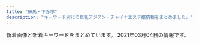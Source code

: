 ```yaml
---
title: "練馬・下赤塚"
description: "キーワード別にの巨乳アジアン・チャイナエステ嬢情報をまとめました。"
---
```


新着画像と新着キーワードをまとめています。
2021年03月04日の情報です。

<DmmAffiliateIns />
<KeywordTable
  shops={
    [
    {
        "keywords": {
            "88": 4,
            "D": 12,
            "85": 8
        },
        "img_links": [
            "http://siesta.ests.jp/images/acc1.jpg",
            "http://siesta.ests.jp/images/acc2.jpg",
            "http://siesta.ests.jp/images/news.jpg",
            "http://siesta.ests.jp/images/mobile1.jpg",
            "http://siesta.ests.jp/images/pick.jpg",
            "http://siesta.ests.jp/images/mobile.jpg",
            "http://siesta.ests.jp/images/info.jpg",
            "http://siesta.ests.jp/photos/sites/39/2021/01/2021011116333493.jpg",
            "http://siesta.ests.jp/photos/sites/39/2021/01/2021011116333298.jpg",
            "http://siesta.ests.jp/photos/sites/39/2021/01/2021011116333321.jpg",
            "http://siesta.ests.jp/images/s-recriut.jpg",
            "http://siesta.ests.jp/images/top.png",
            "http://siesta.ests.jp/images/acc4.jpg",
            "http://siesta.ests.jp/images/acc3.jpg",
            "http://siesta.ests.jp/images/s-staff.jpg"
        ],
        "station": "\u5927\u6cc9\u5b66\u5712\u99c5\u5317\u53e3",
        "url": "http://siesta.ests.jp/",
        "name": "\u30b7\u30a8\u30b9\u30bf"
    },
    {
        "url": "http://margaret.ests.jp/",
        "img_links": [
            "http://margaret.ests.jp/images/s_staff.png",
            "http://margaret.ests.jp/photos/sites/29/2020/06/202006301829174.jpeg",
            "http://margaret.ests.jp/photos/sites/29/2020/05/202005281752578.jpg",
            "http://margaret.ests.jp/photos/sites/29/2020/03/2020032709162529.jpg",
            "http://margaret.ests.jp/images/service3.jpg",
            "http://margaret.ests.jp/photos/sites/29/2020/04/202004102157462.jpeg",
            "http://margaret.ests.jp/images/s_news.jpg",
            "http://margaret.ests.jp/photos/sites/29/2020/04/2020040205541033.jpg",
            "http://margaret.ests.jp/images/room3.jpg",
            "http://margaret.ests.jp/images/service1.jpg",
            "http://margaret.ests.jp/images/room4.jpg",
            "http://margaret.ests.jp/photos/sites/29/2020/04/2020041014190824.jpg",
            "http://margaret.ests.jp/images/room2.jpg",
            "http://margaret.ests.jp/images/s_pick.jpg",
            "http://margaret.ests.jp/photos/sites/29/2020/08/2020082222274080.jpeg",
            "http://margaret.ests.jp/images/service4.jpg",
            "http://margaret.ests.jp/images/mobile.jpg",
            "http://margaret.ests.jp/images/top.jpg",
            "http://margaret.ests.jp/photos/sites/29/2020/06/2020062814010219.jpeg",
            "http://margaret.ests.jp/images/room1.jpg",
            "http://margaret.ests.jp/images/service2.jpg",
            "http://margaret.ests.jp/images/info.jpg",
            "http://margaret.ests.jp/images/s_service.png",
            "http://margaret.ests.jp/photos/sites/29/2020/04/202004081414540.jpg",
            "http://margaret.ests.jp/photos/sites/29/2020/08/2020080615352994.jpeg",
            "http://margaret.ests.jp/photos/sites/29/2021/01/2021011511194654.jpg"
        ],
        "keywords": {
            "E": 36,
            "88": 24,
            "D": 84,
            "87": 12,
            "85": 36,
            "F": 12,
            "86": 24
        },
        "station": "\u685c\u53f0\u99c5\u5317\u53e3",
        "name": "\u30de\u30fc\u30ac\u30ec\u30c3\u30c8"
    },
    {
        "station": "\u7df4\u99ac\u99c5\u897f\u53e3",
        "url": "https://salasa.tokyo/",
        "name": "\u3064\u307c\u307f",
        "keywords": {},
        "img_links": []
    },
    {
        "station": "\u7df4\u99ac\u99c5\u897f\u53e3",
        "url": "http://ponfu-massage.work/",
        "name": "\u30dd\u30f3\u30d5\u30fc",
        "keywords": {
            "89": 1,
            "D": 8,
            "87": 4,
            "85": 2,
            "88": 4,
            "C": 21,
            "F": 2,
            "84": 1,
            "E": 1
        },
        "img_links": [
            "http://ponfu-massage.work/img/s43.jpg",
            "http://ponfu-massage.work/img/st41.jpg",
            "http://ponfu-massage.work/img/acc2.jpg",
            "http://ponfu-massage.work/img/st43.jpg",
            "http://ponfu-massage.work/img/sta43.jpg",
            "http://ponfu-massage.work/img/st42.jpg",
            "http://ponfu-massage.work/img/st35.jpg",
            "http://ponfu-massage.work/img/acc1.jpg",
            "http://ponfu-massage.work/img/s42.jpg",
            "http://ponfu-massage.work/img/sta44.jpg",
            "http://ponfu-massage.work/img/st18.jpg",
            "http://ponfu-massage.work/img/s39.jpg",
            "http://ponfu-massage.work/img/sta39.jpg",
            "http://ponfu-massage.work/img/s45.jpg",
            "http://ponfu-massage.work/img/sta41.jpg",
            "http://ponfu-massage.work/img/sta30.jpg",
            "http://ponfu-massage.work/img/acc3.jpg",
            "http://ponfu-massage.work/img/acc6.jpg",
            "http://ponfu-massage.work/img/st46.jpg",
            "http://ponfu-massage.work/img/sta42.jpg",
            "http://ponfu-massage.work/img/st30.jpg",
            "http://ponfu-massage.work/img/st45.jpg",
            "http://ponfu-massage.work/img/s44.jpg",
            "http://ponfu-massage.work/img/sta45.jpg",
            "http://ponfu-massage.work/img/acc7.jpg",
            "http://ponfu-massage.work/img/acc4.jpg",
            "http://ponfu-massage.work/img/s38.jpg",
            "http://ponfu-massage.work/img/st39.jpg",
            "http://ponfu-massage.work/img/st44.jpg",
            "http://ponfu-massage.work/img/sta38.jpg",
            "http://ponfu-massage.work/img/nos.jpg",
            "http://ponfu-massage.work/img/botton.jpg",
            "http://ponfu-massage.work/img/acc8.jpg",
            "http://ponfu-massage.work/img/sta28.jpg",
            "http://ponfu-massage.work/img/acc5.jpg",
            "http://ponfu-massage.work/img/s46.jpg",
            "http://ponfu-massage.work/img/sta35.jpg",
            "http://ponfu-massage.work/img/s41.jpg",
            "http://ponfu-massage.work/img/st28.jpg",
            "http://ponfu-massage.work/img/s30.jpg",
            "http://ponfu-massage.work/img/st38.jpg",
            "http://ponfu-massage.work/img/acc10.jpg",
            "http://ponfu-massage.work/img/acc9.jpg",
            "http://ponfu-massage.work/img/campian.jpg",
            "http://ponfu-massage.work/img/sta46.jpg"
        ]
    },
    {
        "station": "\u4e0b\u8d64\u585a\u99c5\u5317\u53e3",
        "name": "\u7d05\u6708",
        "url": "http://www.es-kou.link/",
        "keywords": {},
        "img_links": [
            "http://www.es-kou.link/images/b2.jpg",
            "http://www.es-kou.link/images/b1.jpg",
            "http://www.es-kou.link/images/int2.png",
            "http://www.es-kou.link/images/1.jpg",
            "http://www.es-kou.link/images/sys2.jpg",
            "http://www.es-kou.link/images/mobile.jpg",
            "http://www.es-kou.link/images/sys3.png",
            "http://www.es-kou.link/images/3.jpg",
            "http://www.es-kou.link/images/s1.png",
            "http://www.es-kou.link/images/head.jpg",
            "http://www.es-kou.link/img/nana1.jpg",
            "http://www.es-kou.link/images/sys1.jpg",
            "http://www.es-kou.link/images/int1.png",
            "http://www.es-kou.link/images/staff_t.jpg",
            "http://www.es-kou.link/images/news.jpg",
            "http://www.es-kou.link/images/info.png",
            "http://www.es-kou.link/images/2.jpg",
            "http://www.es-kou.link/images/interior_t.jpg",
            "http://www.es-kou.link/img/satomi1.jpg",
            "http://www.es-kou.link/img/mimi1.jpg"
        ]
    },
    {
        "keywords": {
            "87": 3,
            "C": 2,
            "89": 2
        },
        "station": "\u7df4\u99ac\u99c5",
        "name": "\u7518\u3048\u3093\u574a",
        "url": "http://amaen.rankuens.com/",
        "img_links": [
            "http://amaen.rankuens.com/css/left.png",
            "http://amaen.rankuens.com/css/nav/nav06.png",
            "http://amaen.rankuens.com/css/staff/staff-05.jpg",
            "http://amaen.rankuens.com/css/top04.jpg",
            "http://amaen.rankuens.com/css/staff/staff-004.jpg",
            "http://amaen.rankuens.com/css/nav/nav03.png",
            "http://amaen.rankuens.com/css/nav/nav04.png",
            "http://amaen.rankuens.com/css/nav/nav02.png",
            "http://amaen.rankuens.com/css/staff/naiyo02.png",
            "http://amaen.rankuens.com/css/head.jpg",
            "http://amaen.rankuens.com/css/staff/naiyo01.png",
            "http://amaen.rankuens.com/css/staff/staff-01.jpg",
            "http://amaen.rankuens.com/css/top01.jpg",
            "http://amaen.rankuens.com/css/staff/staff-02.jpg",
            "http://amaen.rankuens.com/css/right.png",
            "http://amaen.rankuens.com/css/staff/staff-003.jpg",
            "http://amaen.rankuens.com/css/top02.jpg",
            "http://amaen.rankuens.com/css/nav/nav01.png",
            "http://amaen.rankuens.com/css/nav/nav05.png"
        ]
    },
    {
        "station": "\u7df4\u99ac\u99c5\u897f\u53e3",
        "keywords": {},
        "name": "\u5927\u5983",
        "url": "http://sh-dafei.work/",
        "img_links": [
            "http://sh-dafei.work/uploads/181206/1-1Q206125154224.jpg",
            "http://sh-dafei.work/uploads/190301/1-1Z30116320A41.jpg",
            "http://sh-dafei.work/uploads/191115/1-191115132040J2.jpg",
            "http://sh-dafei.work/uploads/171031/1-1G0311G505933.jpg",
            "http://sh-dafei.work/uploads/190924/1-1Z924151334121.jpg",
            "http://sh-dafei.work/uploads/200612/1-200612154534W8.jpg",
            "http://sh-dafei.work/uploads/190809/1-1ZP9125I01S.jpg",
            "http://sh-dafei.work/uploads/200117/1-20011G614144B.jpg",
            "http://sh-dafei.work/uploads/181206/1-1Q2061253211D.jpg",
            "http://sh-dafei.work/templets/default/pc/picture/s_staff.png",
            "http://sh-dafei.work/uploads/180612/1-1P6121601061c.jpg",
            "http://sh-dafei.work/uploads/201002/1-201002144Z11V.jpg",
            "http://sh-dafei.work/uploads/171031/1-1G0311G531445.jpg",
            "http://sh-dafei.work/uploads/171031/1-1G0311G4095M.jpg",
            "http://sh-dafei.work/uploads/181214/1-1Q214154222511.jpg",
            "http://sh-dafei.work/uploads/allimg/180612/1-1P612160305350.jpg",
            "http://sh-dafei.work/uploads/171031/1-1G0311G556445.jpg",
            "http://sh-dafei.work/templets/default/pc/picture/s_news.png",
            "http://sh-dafei.work/uploads/171031/1-1G0311G344914.jpg",
            "http://sh-dafei.work/uploads/210219/1-210219105500300.jpg",
            "http://sh-dafei.work/templets/default/pc/picture/end1.jpg",
            "http://sh-dafei.work/uploads/181206/1-1Q2061249563O.jpg",
            "http://sh-dafei.work/templets/default/pc/picture/s_pick.png",
            "http://sh-dafei.work/uploads/181207/1-1Q20G35320X0.png",
            "http://sh-dafei.work/uploads/201113/1-20111314213cQ.jpg",
            "http://sh-dafei.work/templets/default/pc/picture/face.png",
            "http://sh-dafei.work/uploads/181207/1-1Q20G40K63R.jpg",
            "http://sh-dafei.work/uploads/180227/1-1P22G40S5448.jpg",
            "http://sh-dafei.work/uploads/181206/1-1Q2061250494E.jpg",
            "http://sh-dafei.work/uploads/190130/1-1Z130162635508.jpg",
            "http://sh-dafei.work/uploads/190329/1-1Z329151011c7.jpg",
            "http://sh-dafei.work/templets/default/pc/picture/staffs.png",
            "http://sh-dafei.work/uploads/180612/1-1P612160029349.jpg"
        ]
    },
    {
        "keywords": {
            "C": 13
        },
        "url": "http://www.e-rakuraku.info/",
        "name": "\u697d\u697d",
        "img_links": [
            "http://www.e-rakuraku.info/images/tite-staff.png",
            "http://www.e-rakuraku.info/images/s1.png",
            "http://www.e-rakuraku.info/images/top.jpg",
            "http://www.e-rakuraku.info/images/g4.jpg",
            "http://www.e-rakuraku.info/images/g3.jpg",
            "http://www.e-rakuraku.info/images/g5.jpg",
            "http://www.e-rakuraku.info/images/g1.jpg",
            "http://www.e-rakuraku.info/images/mobile.png",
            "http://www.e-rakuraku.info/images/g0.jpg",
            "http://www.e-rakuraku.info/images/tite-gallery.png",
            "http://www.e-rakuraku.info/images/newfacet.png",
            "http://www.e-rakuraku.info/images/s2.png",
            "http://www.e-rakuraku.info/images/sr.png",
            "http://www.e-rakuraku.info/images/huiyuan.png",
            "http://www.e-rakuraku.info/images/newt.png",
            "http://www.e-rakuraku.info/images/tel.png",
            "http://www.e-rakuraku.info/images/g2.jpg",
            "http://www.e-rakuraku.info/images/nei_03.jpg"
        ],
        "station": "\u4e2d\u6751\u6a4b\u99c5"
    },
    {
        "station": "\u4e0a\u677f\u6a4b\u99c5\u5317\u53e3",
        "url": "http://tenpo2.iest.info/",
        "name": "\u6e29",
        "img_links": [],
        "keywords": {}
    },
    {
        "keywords": {
            "C": 8
        },
        "station": "\u7df4\u99ac\u99c5\u5357\u53e3",
        "img_links": [
            "http://www.nerima-rose.com/images/index-rosa_04.jpg",
            "http://www.nerima-rose.com/images/staff/17/riri.jpg",
            "http://www.nerima-rose.com/images/staff/16/kaori2.jpg",
            "http://www.nerima-rose.com/images/staff/16/aya2.jpg",
            "http://www.nerima-rose.com/images/shop/11.jpg",
            "http://www.nerima-rose.com/images/staff/17/2/kina.jpg",
            "http://www.nerima-rose.com/images/nav/nav-acc.jpg",
            "http://www.nerima-rose.com/images/nav/nav-rec.jpg",
            "http://www.nerima-rose.com/images/images/sys2018_03.jpg",
            "http://www.nerima-rose.com/images/shop/3/sh1.jpg",
            "http://www.nerima-rose.com/images/index-rosa_02.jpg",
            "http://www.nerima-rose.com/images/rosa-sys_04.jpg",
            "http://www.nerima-rose.com/images/index-rosa_09.jpg",
            "http://www.nerima-rose.com/cgi-bin/topics/img/16-1.jpg",
            "http://www.nerima-rose.com/images/aroma/r2.jpg",
            "http://www.nerima-rose.com/images/staff/17/2/nana.png",
            "http://www.nerima-rose.com/images/rosa-sys_09a.jpg",
            "http://www.nerima-rose.com/images/images/sys2018_06.jpg",
            "http://www.nerima-rose.com/images/rosa-pindao_07.jpg",
            "http://www.nerima-rose.com/images/shop/h1.jpg",
            "http://www.nerima-rose.com/images/staff/17/2/ena.jpg",
            "http://www.nerima-rose.com/images/aroma/r1.jpg",
            "http://www.nerima-rose.com/images/rosa-pindao_09.jpg",
            "http://www.nerima-rose.com/images/staff/16/misaki2.jpg",
            "http://www.nerima-rose.com/images/aroma/r3.jpg",
            "http://www.nerima-rose.com/images/sys3.jpg",
            "http://www.nerima-rose.com/images/shop/4/s1.jpg"
        ],
        "url": "http://www.nerima-rose.com/",
        "name": "ROSE"
    },
    {
        "station": "\u7df4\u99ac\u99c5\u5317\u53e3",
        "img_links": [
            "http://es-nerima.biz/wp-content/uploads/2016/10/girl-1-250x330.jpg",
            "http://es-nerima.biz/wp-content/uploads/2016/10/g6-250x330.jpg",
            "http://es-nerima.biz/wp-content/uploads/2016/10/g5-250x330.jpg",
            "http://es-nerima.biz/wp-content/uploads/2016/10/gallery2.jpg",
            "http://es-nerima.biz/wp-content/uploads/2016/10/gallery3.jpg",
            "http://cdn.dino-es.com/images/logo/88x31DinoEs.png",
            "http://es-nerima.biz/wp-content/uploads/2016/10/g3.jpg",
            "http://es-nerima.biz/wp-content/uploads/2016/10/eri-250x330.jpg",
            "http://es-nerima.biz/wp-content/uploads/2016/10/gallery8.jpg",
            "http://es-nerima.biz/wp-content/uploads/2016/10/eri.jpg",
            "http://es-nerima.biz/wp-content/themes/template-salon2/images/tel.png",
            "http://es-nerima.biz/wp-content/themes/template-salon2/images/newface-ttl.png",
            "http://es-nerima.biz/wp-content/uploads/2016/10/gallery5.jpg",
            "http://es-nerima.biz/wp-content/uploads/2016/10/g4-250x330.jpg",
            "http://es-nerima.biz/wp-content/uploads/2016/10/girl-1.jpg",
            "http://es-nerima.biz/wp-content/uploads/2016/10/gallery1.jpg",
            "http://es-nerima.biz/wp-content/themes/template-salon2/images/gallery3.jpg",
            "http://es-nerima.biz/wp-content/themes/template-salon2/images/pickup-frame.png",
            "http://es-nerima.biz/wp-content/uploads/2016/10/g1-250x330.jpg",
            "http://es-nerima.biz/wp-content/uploads/2016/10/mika.jpg",
            "http://es-nerima.biz/wp-content/themes/template-salon2/images/slider1.jpg",
            "http://es-nerima.biz/wp-content/uploads/2016/10/gallery6.jpg",
            "http://es-nerima.biz/wp-content/themes/template-salon2/images/gallery1.jpg",
            "http://es-nerima.biz/wp-content/themes/template-salon2/images/magazine.jpg",
            "http://es-nerima.biz/wp-content/uploads/2016/10/g6.jpg",
            "http://es-nerima.biz/wp-content/themes/template-salon2/images/camp-bnr.jpg",
            "http://es-nerima.biz/wp-content/themes/template-salon2/images/gallery-ttl.png",
            "http://es-nerima.biz/wp-content/uploads/2016/10/g5.jpg",
            "http://es-nerima.biz/wp-content/uploads/2016/10/camp-bnr.jpg",
            "http://es-nerima.biz/wp-content/uploads/2016/10/g3-250x330.jpg",
            "http://es-nerima.biz/wp-content/themes/template-salon2/images/massage-de_88_31.jpg",
            "http://es-nerima.biz/wp-content/themes/template-salon2/images/news-ttl.png",
            "http://es-nerima.biz/wp-content/uploads/2016/10/gallery7.jpg",
            "http://es-nerima.biz/wp-content/themes/template-salon2/images/pickup-ttl.png",
            "http://es-nerima.biz/wp-content/themes/template-salon2/images/gallery2.jpg",
            "http://es-nerima.biz/wp-content/themes/template-salon2/images/gallery4.jpg",
            "http://es-nerima.biz/wp-content/uploads/2016/10/girl-1-300x450.jpg",
            "http://es-nerima.biz/wp-content/uploads/2016/10/mika-250x330.jpg",
            "http://es-nerima.biz/wp-content/uploads/2016/10/gallery8-600x600.jpg"
        ],
        "url": "http://es-nerima.biz/",
        "name": "\u3046\u3089\u3089",
        "keywords": {}
    },
    {
        "img_links": [
            "http://binrou.net/img/s108.jpg",
            "http://binrou.net/i/img/sta105.jpg",
            "http://binrou.net/img/st112.jpg",
            "http://binrou.net/img/sta118.jpg",
            "http://binrou.net/img/s116.jpg",
            "http://binrou.net/img/st116.jpg",
            "http://binrou.net/img/s117.jpg",
            "http://binrou.net/img/sta116.jpg",
            "http://binrou.net/img/st117.jpg",
            "http://binrou.net/i/img/sta80.jpg",
            "http://binrou.net/img/sta117.jpg",
            "http://binrou.net/img/mo.png",
            "http://binrou.net/i/img/sta118.jpg",
            "http://binrou.net/i/img/sta88.jpg",
            "http://binrou.net/i/img/sta115.jpg",
            "http://binrou.net/img/s115.jpg",
            "http://binrou.net/img/sta108.jpg",
            "http://binrou.net/i/img/r3.jpg",
            "http://binrou.net/img/sta111.jpg",
            "http://binrou.net/img/s112.jpg",
            "http://binrou.net/img/st109.jpg",
            "http://binrou.net/i/img/sta104.jpg",
            "http://binrou.net/i/img/r1.jpg",
            "http://binrou.net/i/img/sta114.jpg",
            "http://binrou.net/i/img/sta109.jpg",
            "http://binrou.net/img/st111.jpg",
            "http://binrou.net/img/fla.jpg",
            "http://binrou.net/i/img/sta111.jpg",
            "http://binrou.net/i/img/r2.jpg",
            "http://binrou.net/img/s118.jpg",
            "http://binrou.net/i/img/sta100.jpg",
            "http://binrou.net/img/s111.jpg",
            "http://binrou.net/img/sta115.jpg",
            "http://binrou.net/i/img/sta117.jpg",
            "http://binrou.net/img/botton.jpg",
            "http://binrou.net/i/img/sta108.jpg",
            "http://binrou.net/img/sta112.jpg",
            "http://binrou.net/img/acc.jpg",
            "http://binrou.net/i/img/sta112.jpg",
            "http://binrou.net/img/s114.jpg",
            "http://binrou.net/img/st118.jpg",
            "http://binrou.net/i/img/sta92.jpg",
            "http://binrou.net/i/img/sta98.jpg",
            "http://binrou.net/img/sta109.jpg",
            "http://binrou.net/i/img/sta89.jpg",
            "http://binrou.net/i/img/st115.jpg",
            "http://binrou.net/i/img/sta116.jpg",
            "http://binrou.net/img/st114.jpg",
            "http://binrou.net/img/st108.jpg",
            "http://binrou.net/i/img/r4.jpg",
            "http://binrou.net/img/pickup20.jpg",
            "http://binrou.net/i/img/st111.jpg",
            "http://binrou.net/i/img/sta94.jpg",
            "http://binrou.net/img/sta114.jpg",
            "http://binrou.net/i/img/sta97.jpg",
            "http://binrou.net/i/img/acc.jpg",
            "http://binrou.net/img/st115.jpg"
        ],
        "url": "http://binrou.net/",
        "keywords": {
            "E": 6,
            "C": 17,
            "86": 3,
            "89": 2,
            "87": 4,
            "F": 2,
            "88": 1,
            "D": 1
        },
        "station": "\u7df4\u99ac\u99c5\u897f\u53e3",
        "name": "\u30ad\u30e9\u30ad\u30e9"
    },
    {
        "url": "http://www.es-yas.click/",
        "keywords": {},
        "name": "\u30b9\u30a6\u30a3\u30fc\u30c8",
        "img_links": [
            "http://www.es-yas.click/images/sys2.png",
            "http://www.es-yas.click/images/2.jpg",
            "http://www.es-yas.click/images/interior_t.jpg",
            "http://www.es-yas.click/images/mobile.jpg",
            "http://www.es-yas.click/images/newface.png",
            "http://www.es-yas.click/images/head.jpg",
            "http://www.es-yas.click/images/int2.png",
            "http://www.es-yas.click/img/magi1.jpg",
            "http://www.es-yas.click/images/tel.jpg",
            "http://www.es-yas.click/images/sirase.jpg",
            "http://www.es-yas.click/img/sayuri1.jpg",
            "http://www.es-yas.click/images/int1.png",
            "http://www.es-yas.click/images/1.jpg",
            "http://www.es-yas.click/images/sys1.png",
            "http://www.es-yas.click/images/staff_t.jpg",
            "http://www.es-yas.click/images/s1.png",
            "http://www.es-yas.click/images/3.jpg",
            "http://www.es-yas.click/images/ac1.png",
            "http://www.es-yas.click/img/riri1.jpg",
            "http://www.es-yas.click/images/info.png",
            "http://www.es-yas.click/images/news.jpg"
        ],
        "station": "\u4e2d\u6751\u6a4b\u99c5\u5357\u53e3"
    },
    {
        "station": "\u3068\u304d\u308f\u53f0\u99c5\u5357\u53e3",
        "name": "\u6696\u5fc3",
        "img_links": [
            "http://www.hi-msg.com/dansin/images/p-6-1.jpg",
            "http://www.hi-msg.com/dansin/images/p-2.jpg",
            "http://www.hi-msg.com/dansin/images/mobile.jpg",
            "http://www.hi-msg.com/dansin/images/p-6.jpg",
            "http://www.hi-msg.com/dansin/images/top.jpg",
            "http://www.hi-msg.com/dansin/images/p-4.jpg",
            "http://www.hi-msg.com/dansin/images/s_news.jpg",
            "http://www.hi-msg.com/dansin/images/p-7.jpg",
            "http://www.hi-msg.com/dansin/images/s_pick.jpg",
            "http://www.hi-msg.com/dansin/images/s_face.jpg",
            "http://www.hi-msg.com/dansin/images/p-8.jpg",
            "http://www.hi-msg.com/dansin/images/p-5-1.jpg",
            "http://www.hi-msg.com/dansin/images/nav.jpg",
            "http://www.hi-msg.com/dansin/images/p-1-1.jpg",
            "http://www.hi-msg.com/dansin/images/s_info.jpg",
            "http://www.hi-msg.com/dansin/images/p-4-1.jpg",
            "http://www.hi-msg.com/dansin/images/1.jpg",
            "http://www.hi-msg.com/dansin/images/p-1.jpg",
            "http://www.hi-msg.com/dansin/images/p-2-1.jpg",
            "http://www.hi-msg.com/dansin/images/end1.jpg",
            "http://www.hi-msg.com/dansin/images/top1.jpg",
            "http://www.hi-msg.com/dansin/images/p-5.jpg"
        ],
        "url": "http://www.hi-msg.com/dansin/",
        "keywords": {}
    },
    {
        "url": "http://www.kawaii.mensest.com/",
        "img_links": [
            "http://www.kawaii.mensest.com/common/images/photo03.jpg",
            "http://www.kawaii.mensest.com/common/images/photo01.jpg",
            "http://www.kawaii.mensest.com/images/icon_tel.png",
            "http://www.kawaii.mensest.com/images/mainImg_sub.jpg",
            "http://www.kawaii.mensest.com/images/icon_info.png",
            "http://www.kawaii.mensest.com/files/011.jpg",
            "http://www.kawaii.mensest.com/images/icon_concept.png",
            "http://www.kawaii.mensest.com/files/010.jpg",
            "http://www.kawaii.mensest.com/files/012.jpg",
            "http://www.kawaii.mensest.com/images/btn2.png",
            "http://www.kawaii.mensest.com/images/icon_staff.png",
            "http://www.kawaii.mensest.com/images/end-info.png",
            "http://www.kawaii.mensest.com/files/009.jpg",
            "http://www.kawaii.mensest.com/images/icon_top.png",
            "http://www.kawaii.mensest.com/common/images/photo02.jpg"
        ],
        "name": "Kawaii\u604b\u4eba",
        "keywords": {
            "D": 4,
            "87": 4
        },
        "station": "\u7df4\u99ac\u99c5\u4e2d\u592e\u53e3"
    },
    {
        "station": "\u6210\u5897\u99c5",
        "img_links": [],
        "keywords": {},
        "name": "\u82b1\u9ce5\u98a8\u6708",
        "url": "https://kachofugetsu.ests.jp/"
    },
    {
        "url": "http://c-sakura.work/",
        "img_links": [
            "http://c-sakura.work/img/ami1.jpg",
            "http://c-sakura.work/img/yuri1.jpg",
            "http://c-sakura.work/images/sisu.png",
            "http://c-sakura.work/images/head.jpg",
            "http://c-sakura.work/images/2.jpg",
            "http://c-sakura.work/images/interior_t.jpg",
            "http://c-sakura.work/images/3.jpg",
            "http://c-sakura.work/images/int2.png",
            "http://c-sakura.work/images/mobile.jpg",
            "http://c-sakura.work/images/info.png",
            "http://c-sakura.work/images/news.png",
            "http://c-sakura.work/images/int1.png",
            "http://c-sakura.work/images/1.jpg",
            "http://c-sakura.work/images/staff_t.jpg",
            "http://c-sakura.work/images/tel.jpg",
            "http://c-sakura.work/img/yuyu1.jpg",
            "http://c-sakura.work/images/sys1.png"
        ],
        "station": "\u4e0b\u8d64\u585a\u99c5\u5317\u53e3",
        "keywords": {},
        "name": "\u9577\u4e45*\u3061\u3087\u3046\u304d\u3085\u3046"
    },
    {
        "keywords": {
            "C": 7
        },
        "url": "http://himawari.est-u.com/",
        "name": "\u3072\u307e\u308f\u308a",
        "img_links": [
            "http://himawari.est-u.com/images/down.jpg",
            "http://himawari.est-u.com/staff/nami.jpg",
            "http://himawari.est-u.com/images/index_04.jpg",
            "http://himawari.est-u.com/images/index_02.jpg",
            "http://himawari.est-u.com/staff/yuki.jpg",
            "http://himawari.est-u.com/images/index_08.jpg",
            "http://himawari.est-u.com/staff/eri.jpg",
            "http://himawari.est-u.com/images/a1.jpg",
            "http://himawari.est-u.com/staff/izumi.jpg",
            "http://himawari.est-u.com/staff/miyuki.jpg",
            "http://himawari.est-u.com/images/index_10.jpg",
            "http://himawari.est-u.com/staff/umi.jpg",
            "http://himawari.est-u.com/images/index2_08.jpg",
            "http://himawari.est-u.com/staff/asuka.jpg",
            "http://himawari.est-u.com/images/therpist.jpg",
            "http://himawari.est-u.com/staff/sakura.jpg",
            "http://himawari.est-u.com/images/a2.jpg"
        ],
        "station": "\u7df4\u99ac\u99c5\u5357\u53e3"
    },
    {
        "url": "http://www.sugatabi.mesthe.com/",
        "station": "\u3068\u304d\u308f\u53f0\u99c5\u5357\u53e3",
        "img_links": [
            "http://www.sugatabi.mesthe.com/files/004.jpg",
            "http://www.sugatabi.mesthe.com/images/bj3.png",
            "http://www.sugatabi.mesthe.com/files/003-02.jpg",
            "http://www.sugatabi.mesthe.com/files/009.jpg",
            "http://www.sugatabi.mesthe.com/files/001.jpg",
            "http://www.sugatabi.mesthe.com/files/005.jpg",
            "http://www.sugatabi.mesthe.com/images/link_line.png",
            "http://www.sugatabi.mesthe.com/files/002.jpg",
            "http://www.sugatabi.mesthe.com/files/010-02.jpg",
            "http://www.sugatabi.mesthe.com/files/008.jpg",
            "http://www.sugatabi.mesthe.com/images/top.jpg",
            "http://www.sugatabi.mesthe.com/files/002-02.jpg",
            "http://www.sugatabi.mesthe.com/images/shop/shop01.jpg",
            "http://www.sugatabi.mesthe.com/images/shop/shop04.jpg",
            "http://www.sugatabi.mesthe.com/images/shop/shop03.jpg",
            "http://www.sugatabi.mesthe.com/files/001-02.jpg",
            "http://www.sugatabi.mesthe.com/images/staff_line.png",
            "http://www.sugatabi.mesthe.com/images/top_sche.png",
            "http://www.sugatabi.mesthe.com/files/008-02.jpg",
            "http://www.sugatabi.mesthe.com/files/006.jpg",
            "http://www.sugatabi.mesthe.com/files/004-02.jpg",
            "http://www.sugatabi.mesthe.com/files/003.jpg",
            "http://www.sugatabi.mesthe.com/files/006-02.jpg",
            "http://www.sugatabi.mesthe.com/images/shop/shop02.jpg",
            "http://www.sugatabi.mesthe.com/files/010.jpg",
            "http://www.sugatabi.mesthe.com/images/girl-z2.jpg",
            "http://www.sugatabi.mesthe.com/images/mobile.jpg",
            "http://www.sugatabi.mesthe.com/files/005-02.jpg",
            "http://www.sugatabi.mesthe.com/images/girl-z1.jpg",
            "http://www.sugatabi.mesthe.com/files/009-02.jpg"
        ],
        "keywords": {
            "86": 3,
            "85": 1,
            "87": 4,
            "C": 2,
            "D": 7,
            "84": 1
        },
        "name": "\u59ff\u7f8e"
    },
    {
        "url": "http://www.hanaest.net/",
        "keywords": {},
        "station": "\u4e0b\u8d64\u585a\u99c5\u5317\u53e3",
        "name": "\u83ef\uff5e\u306f\u306a\uff5e",
        "img_links": [
            "http://www.hanaest.net/up/uploads/20171005214644212.jpg",
            "http://www.hanaest.net/images/ttl_qj.png",
            "http://www.hanaest.net/images/header_bg.png",
            "http://www.hanaest.net/images/news.png",
            "http://www.hanaest.net/up/uploads/20171017081729nana.jpg",
            "http://www.hanaest.net/up/uploads/20170621202142mimi.jpg",
            "http://www.hanaest.net/up/uploads/20161009222712tomo.jpg",
            "http://www.hanaest.net/images/ttl_price.png",
            "http://www.hanaest.net/images/qj.png",
            "http://www.hanaest.net/up/uploads/20161128220158nao.jpg",
            "http://www.hanaest.net/images/ttl_staff.png",
            "http://www.hanaest.net/images/s2.jpg",
            "http://www.hanaest.net/images/r2.jpg",
            "http://www.hanaest.net/images/r1.jpg"
        ]
    },
    {
        "keywords": {},
        "img_links": [
            "http://c-ikoi.work/images/sys2.jpg",
            "http://c-ikoi.work/img/riri1.jpg",
            "http://c-ikoi.work/img/misaki1.jpg",
            "http://c-ikoi.work/images/2.jpg",
            "http://c-ikoi.work/images/interior_t.jpg",
            "http://c-ikoi.work/images/int3.png",
            "http://c-ikoi.work/images/rec1.png",
            "http://c-ikoi.work/images/rec2.png",
            "http://c-ikoi.work/images/3.jpg",
            "http://c-ikoi.work/images/1.jpg",
            "http://c-ikoi.work/images/int1.png",
            "http://c-ikoi.work/images/tel.jpg",
            "http://c-ikoi.work/images/sys1.jpg",
            "http://c-ikoi.work/images/head.jpg",
            "http://c-ikoi.work/images/line.png",
            "http://c-ikoi.work/images/staff_t.jpg",
            "http://c-ikoi.work/images/4.jpg",
            "http://c-ikoi.work/images/mobile.jpg",
            "http://c-ikoi.work/images/int2.png",
            "http://c-ikoi.work/images/sys3.png",
            "http://c-ikoi.work/images/concept.jpg",
            "http://c-ikoi.work/img/momo1.jpg",
            "http://c-ikoi.work/img/yuna1.jpg",
            "http://c-ikoi.work/images/news.jpg"
        ],
        "url": "http://c-ikoi.work/",
        "station": "\u5927\u5c71\u99c5\u5357\u53e3",
        "name": "\u61a9"
    },
    {
        "img_links": [
            "http://moonlove.est-u.com/images/index3_06.jpg",
            "http://moonlove.est-u.com/images/index_16.jpg",
            "http://moonlove.est-u.com/staff/miki.jpg",
            "http://moonlove.est-u.com/images/s5.jpg",
            "http://moonlove.est-u.com/images/index_10.jpg",
            "http://moonlove.est-u.com/images/s4.jpg",
            "http://moonlove.est-u.com/images/index_17.jpg",
            "http://moonlove.est-u.com/images/s8.jpg",
            "http://moonlove.est-u.com/staff/ayumi.jpg",
            "http://moonlove.est-u.com/images/staff_09.jpg",
            "http://moonlove.est-u.com/staff/kaori.jpg",
            "http://moonlove.est-u.com/staff/nami.jpg",
            "http://moonlove.est-u.com/images/index_13.jpg",
            "http://moonlove.est-u.com/images/index1_06.jpg",
            "http://moonlove.est-u.com/images/s3.jpg",
            "http://moonlove.est-u.com/images/index_05.jpg",
            "http://moonlove.est-u.com/images/s1.jpg",
            "http://moonlove.est-u.com/images/index_12.jpg",
            "http://moonlove.est-u.com/images/index_02.jpg",
            "http://moonlove.est-u.com/images/index_08.jpg",
            "http://moonlove.est-u.com/images/index_19.jpg",
            "http://moonlove.est-u.com/images/index_07.jpg",
            "http://moonlove.est-u.com/images/index_04.jpg",
            "http://moonlove.est-u.com/staff/sakura.jpg",
            "http://moonlove.est-u.com/images/index2_06.jpg",
            "http://moonlove.est-u.com/images/icon_000.jpg",
            "http://moonlove.est-u.com/images/index_14.jpg",
            "http://moonlove.est-u.com/images/index_15.jpg",
            "http://moonlove.est-u.com/images/s6.jpg"
        ],
        "keywords": {
            "C": 7
        },
        "url": "http://moonlove.est-u.com/",
        "name": "\u6708\u306e\u604b",
        "station": "\u7df4\u99ac\u99c5\u5317\u53e3"
    },
    {
        "img_links": [],
        "station": "\u77f3\u795e\u4e95\u516c\u5712\u99c5\u5357\u53e3",
        "keywords": {},
        "name": "AROMA PLAZA \u30a2\u30ed\u30de\u30d7\u30e9\u30b6",
        "url": "http://aroma-p.info/"
    },
    {
        "img_links": [
            "http://lachesis.este88.com/gals/minami2.jpg",
            "https://lachesis.este88.com/gals/aoi1.jpg",
            "https://lachesis.este88.com/gals/maria1.jpg",
            "http://lachesis.este88.com/images/sysh3bar.png",
            "http://lachesis.este88.com/gals/maria1.jpg",
            "http://lachesis.este88.com/gals/narumi2.jpg",
            "http://lachesis.este88.com/gals/miho2.jpg",
            "https://lachesis.este88.com/gals/rinnka1.jpg",
            "https://lachesis.este88.com/gals/miku1.jpg",
            "http://lachesis.este88.com/gals/tumugi3.jpg",
            "https://lachesis.este88.com/images/info5.jpg",
            "https://lachesis.este88.com/images/bg_header.jpg",
            "http://lachesis.este88.com/gals/sayaka1.jpg",
            "http://lachesis.este88.com/gals/rinnka3.jpg",
            "http://lachesis.este88.com/gals/tumugi2.jpg",
            "https://lachesis.este88.com/images/line.jpg",
            "http://lachesis.este88.com/gals/sayaka2.jpg",
            "https://lachesis.este88.com/gals/mao1.jpg",
            "http://lachesis.este88.com/gals/tumugi1.jpg",
            "https://lachesis.este88.com/gals/miho1.jpg",
            "http://lachesis.este88.com/gals/miho1.jpg",
            "https://lachesis.este88.com/gals/tumugi1.jpg",
            "http://lachesis.este88.com/gals/aoi2.jpg",
            "https://lachesis.este88.com/images/sysh3bar.png",
            "http://lachesis.este88.com/images/bg_header3.jpg",
            "http://lachesis.este88.com/gals/miku2.jpg",
            "https://lachesis.este88.com/images/bg_header3.jpg",
            "http://lachesis.este88.com/gals/narumi4.jpg",
            "http://lachesis.este88.com/gals/miho3.jpg",
            "https://lachesis.este88.com/gals/narumi1.jpg",
            "http://lachesis.este88.com/gals/narumi1.jpg",
            "http://lachesis.este88.com/gals/itika1.jpg",
            "http://lachesis.este88.com/images/bg_header.jpg",
            "http://lachesis.este88.com/gals/itika2.jpg",
            "http://lachesis.este88.com/gals/miku1.jpg",
            "http://lachesis.este88.com/gals/mao1.jpg",
            "https://lachesis.este88.com/gals/sayaka1.jpg",
            "http://lachesis.este88.com/gals/miku3.jpg",
            "http://lachesis.este88.com/gals/sayaka3.jpg",
            "http://lachesis.este88.com/images/line.jpg",
            "http://lachesis.este88.com/gals/itika3.jpg",
            "http://lachesis.este88.com/gals/aoi3.jpg",
            "https://lachesis.este88.com/gals/minami1.jpg",
            "http://lachesis.este88.com/gals/rinnka2.jpg",
            "http://lachesis.este88.com/gals/rinnka1.jpg",
            "http://lachesis.este88.com/images/info5.jpg",
            "http://lachesis.este88.com/gals/aoi1.jpg",
            "http://lachesis.este88.com/gals/rinnka4.jpg",
            "http://lachesis.este88.com/gals/mao2.jpg",
            "http://lachesis.este88.com/gals/narumi3.jpg",
            "https://lachesis.este88.com/gals/itika1.jpg",
            "http://lachesis.este88.com/gals/minami1.jpg",
            "http://momipara.jp/img/link/momi234.jpg"
        ],
        "url": "http://lachesis.este88.com/",
        "station": "\u5927\u6cc9\u5b66\u5712\u99c5",
        "keywords": {
            "87": 1,
            "F": 3,
            "91": 2,
            "D": 3,
            "88": 1,
            "95": 1,
            "93": 1,
            "80": 1,
            "83": 2,
            "84": 1,
            "86": 1,
            "C": 4,
            "G": 1
        },
        "name": "\u30e9\u30b1\u30b7\u30b9\u5927\u6cc9\u5b66\u5712"
    },
    {
        "img_links": [
            "https://static.wixstatic.com/media/56292f_3dc196c69ac04338b46a28f7dc0f4df2.jpg",
            "https://static.wixstatic.com/media/73ea4e_73ca4971bac34776a53c8b09526abe0d~mv2.jpg",
            "https://static.wixstatic.com/media/56292f_4d626237c2cd4806b0251dae4554758e.jpg"
        ],
        "keywords": {},
        "station": "\u65b0\u685c\u53f0\u99c5",
        "name": "\u697d\u3005",
        "url": "https://1270791003.wixsite.com/mysite/"
    },
    {
        "url": "http://anzu.abnavi.info/",
        "img_links": [],
        "name": "\u59eb",
        "keywords": {},
        "station": "\u6210\u5897\u99c5"
    },
    {
        "url": "http://koukoku.xyz/garden/",
        "keywords": {
            "92": 2,
            "C": 1,
            "85": 1,
            "F": 1,
            "E": 1,
            "D": 3,
            "89": 2,
            "87": 1
        },
        "station": "\u7df4\u99ac\u99c5",
        "name": "\u591c\u306e\u30ac\u30fc\u30c7\u30f3",
        "img_links": [
            "http://koukoku.xyz/garden/css/nav/nav05.png",
            "http://koukoku.xyz/garden/css/nav/nav03.png",
            "http://koukoku.xyz/garden/css/right.jpg",
            "http://koukoku.xyz/garden/css/nav/nav04.png",
            "http://koukoku.xyz/garden/css/staff/staff05-b.jpg",
            "http://koukoku.xyz/garden/css/left.jpg",
            "http://koukoku.xyz/garden/css/staff/staff05.jpg",
            "http://koukoku.xyz/garden/css/nav/nav06.png",
            "http://koukoku.xyz/garden/css/staff/staff001.jpg",
            "http://koukoku.xyz/garden/css/top01.jpg",
            "http://koukoku.xyz/garden/css/nav/nav01.png",
            "http://koukoku.xyz/garden/css/staff0002.jpg",
            "http://koukoku.xyz/garden/css/staff/staff003.jpg",
            "http://koukoku.xyz/garden/css/staff/staff06.jpg",
            "http://koukoku.xyz/garden/css/staff/staff004.jpg",
            "http://koukoku.xyz/garden/css/staff06.jpg",
            "http://koukoku.xyz/garden/css/nav/nav02.png",
            "http://koukoku.xyz/garden/css/staff001.jpg",
            "http://koukoku.xyz/garden/css/staff/staff002.jpg",
            "http://koukoku.xyz/garden/css/top04.jpg",
            "http://koukoku.xyz/garden/css/tel.png",
            "http://koukoku.xyz/garden/css/staff05.jpg"
        ]
    },
    {
        "keywords": {
            "C": 26,
            "89": 1,
            "G": 1,
            "86": 17,
            "E": 2,
            "94": 1,
            "88": 1,
            "D": 17
        },
        "station": "\u6210\u5897\u99c5\u5317\u53e3",
        "name": "\u5348\u5f8c\u306e\u591c",
        "url": "http://mannmaru.xyz/",
        "img_links": [
            "http://mannmaru.xyz/uploads/210115/1-2101151H414522.jpg",
            "http://mannmaru.xyz/uploads/210222/1-2102220954134V.jpg",
            "http://mannmaru.xyz/uploads/200912/1-200912152551K9.jpg",
            "http://mannmaru.xyz/style/images/room1.jpg",
            "http://mannmaru.xyz/uploads/201130/1-20113009355I62.jpg",
            "http://mannmaru.xyz/uploads/210222/1-210222095259219.jpg",
            "http://mannmaru.xyz/uploads/201112/1-2011120U32Q21.jpg",
            "http://mannmaru.xyz/style/images/top.png",
            "http://mannmaru.xyz/uploads/210201/1-21020110453K96.jpg",
            "http://mannmaru.xyz/uploads/201006/1-201006104306102.jpg",
            "http://mannmaru.xyz/uploads/201112/1-2011120U33N31.jpg",
            "http://mannmaru.xyz/uploads/210222/1-210222095423251.jpg",
            "http://mannmaru.xyz/uploads/210118/1-21011P913545J.jpg",
            "http://mannmaru.xyz/uploads/210222/1-210222095309317.jpg",
            "http://mannmaru.xyz/uploads/210201/1-2102011039521I.jpg",
            "http://mannmaru.xyz/style/images/girl-z2.jpg",
            "http://mannmaru.xyz/uploads/201106/1-201106163420503.jpg",
            "http://mannmaru.xyz/style/images/room3.jpg",
            "http://mannmaru.xyz/uploads/210201/1-210201104555H2.jpg",
            "http://mannmaru.xyz/uploads/201226/1-20122616061Aa.jpg",
            "http://mannmaru.xyz/style/images/dt.jpg",
            "http://mannmaru.xyz/uploads/201214/1-201214140544N0.jpg",
            "http://mannmaru.xyz/uploads/210222/1-21022209531W45.jpg",
            "http://mannmaru.xyz/uploads/210201/1-21020110402L62.jpg",
            "http://mannmaru.xyz/uploads/201212/1-201212152243942.jpg",
            "http://mannmaru.xyz/uploads/201020/1-2010200TF4347.jpg",
            "http://mannmaru.xyz/uploads/210201/1-210201104603c3.jpg",
            "http://mannmaru.xyz/style/images/bj3.png",
            "http://mannmaru.xyz/style/images/mobile.jpg",
            "http://mannmaru.xyz/uploads/201214/1-2012141405532C.jpg",
            "http://mannmaru.xyz/uploads/210105/1-210105124S0643.jpg",
            "http://mannmaru.xyz/uploads/210301/1-2103010Z62C22.jpg",
            "http://mannmaru.xyz/style/images/room4.jpg",
            "http://mannmaru.xyz/uploads/201028/1-20102Q24R2Y7.jpg",
            "http://mannmaru.xyz/style/images/room2.jpg",
            "http://mannmaru.xyz/uploads/201130/1-20113009352G24.jpg",
            "http://mannmaru.xyz/uploads/210201/1-210201103ZbG.jpg",
            "http://mannmaru.xyz/uploads/201028/1-20102Q24S0942.jpg",
            "http://mannmaru.xyz/style/images/girl-z1.jpg",
            "http://mannmaru.xyz/uploads/210118/1-21011P91210456.jpg",
            "http://mannmaru.xyz/uploads/201020/1-2010200TG3423.jpg",
            "http://mannmaru.xyz/style/images/end.jpg",
            "http://mannmaru.xyz/uploads/201106/1-2011061633492c.jpg",
            "http://mannmaru.xyz/uploads/201028/1-20102Q24PXb.jpg",
            "http://mannmaru.xyz/uploads/201026/1-201026095440P8.jpg",
            "http://mannmaru.xyz/uploads/201010/1-2010101A4532c.jpg",
            "http://mannmaru.xyz/style/images/staff_line.png",
            "http://mannmaru.xyz/uploads/201006/1-201006104331a4.jpg",
            "http://mannmaru.xyz/uploads/201130/1-20113009354V96.jpg",
            "http://mannmaru.xyz/uploads/201112/1-2011120U259211.jpg",
            "http://mannmaru.xyz/uploads/201006/1-201006104323245.jpg",
            "http://mannmaru.xyz/uploads/210301/1-2103010Z550512.jpg",
            "http://mannmaru.xyz/uploads/201020/1-2010200T649248.jpg",
            "http://mannmaru.xyz/uploads/201106/1-201106163411121.jpg",
            "http://mannmaru.xyz/uploads/210301/1-2103010Z614408.jpg",
            "http://mannmaru.xyz/uploads/210105/1-210105124T2148.jpg",
            "http://mannmaru.xyz/uploads/210105/1-210105124QM16.jpg",
            "http://mannmaru.xyz/uploads/201214/1-201214140532633.jpg",
            "http://mannmaru.xyz/plus/images/room5.jpg",
            "http://mannmaru.xyz/uploads/210222/1-21022209535E28.jpg",
            "http://mannmaru.xyz/uploads/210118/1-21011P9140L03.jpg"
        ]
    },
    {
        "keywords": {
            "D": 2,
            "E": 5,
            "88": 3,
            "F": 2,
            "89": 1,
            "87": 5,
            "C": 16
        },
        "station": "\u8981\u753a\u99c55\u756a\u51fa\u53e3",
        "url": "http://midori-massage.work/",
        "name": "\u7dd1",
        "img_links": [
            "http://midori-massage.work/img/st47.jpg",
            "http://midori-massage.work/img/ss32.jpg",
            "http://midori-massage.work/img/ss51.jpg",
            "http://midori-massage.work/img/ss15.jpg",
            "http://midori-massage.work/img/ss56.jpg",
            "http://midori-massage.work/img/st52.jpg",
            "http://midori-massage.work/img/st54.jpg",
            "http://midori-massage.work/img/ss42.jpg",
            "http://midori-massage.work/img/ss26.jpg",
            "http://midori-massage.work/img/st056.jpg",
            "http://midori-massage.work/img/ss31.jpg",
            "http://midori-massage.work/img/ss6.jpg",
            "http://midori-massage.work/img/ss29.jpg",
            "http://midori-massage.work/img/ss2.jpg",
            "http://midori-massage.work/img/ss30.jpg",
            "http://midori-massage.work/img/ss49.jpg",
            "http://midori-massage.work/img/ss24.jpg",
            "http://midori-massage.work/img/s52.png",
            "http://midori-massage.work/img/ss45.jpg",
            "http://midori-massage.work/img/ss17.jpg",
            "http://midori-massage.work/img/a2.jpg",
            "http://midori-massage.work/img/ss57.jpg",
            "http://midori-massage.work/img/s57.png",
            "http://midori-massage.work/img/st55.jpg",
            "http://midori-massage.work/img/ss20.jpg",
            "http://midori-massage.work/img/ss7.jpg",
            "http://midori-massage.work/img/s47.png",
            "http://midori-massage.work/img/ss43.jpg",
            "http://midori-massage.work/img/ss38.jpg",
            "http://midori-massage.work/img/ss47.jpg",
            "http://midori-massage.work/img/ss36.jpg",
            "http://midori-massage.work/img/st50.jpg",
            "http://midori-massage.work/img/ss22.jpg",
            "http://midori-massage.work/img/ss33.jpg",
            "http://midori-massage.work/img/s55.png",
            "http://midori-massage.work/img/ss40.jpg",
            "http://midori-massage.work/img/ss46.jpg",
            "http://midori-massage.work/img/ss39.jpg",
            "http://midori-massage.work/img/a1.jpg",
            "http://midori-massage.work/img/ss37.jpg",
            "http://midori-massage.work/img/ss18.jpg",
            "http://midori-massage.work/img/ss53.jpg",
            "http://midori-massage.work/img/ss55.jpg",
            "http://midori-massage.work/img/ss8.jpg",
            "http://midori-massage.work/img/s50.png",
            "http://midori-massage.work/img/ss41.jpg",
            "http://midori-massage.work/img/ss28.jpg",
            "http://midori-massage.work/img/ss9.jpg",
            "http://midori-massage.work/img/ss48.jpg",
            "http://midori-massage.work/img/ss50.jpg",
            "http://midori-massage.work/img/ss25.jpg",
            "http://midori-massage.work/img/s49.png",
            "http://midori-massage.work/img/ss14.jpg",
            "http://midori-massage.work/img/botton.jpg",
            "http://midori-massage.work/img/s56.png",
            "http://midori-massage.work/img/fla-1.jpg",
            "http://midori-massage.work/img/ss19.jpg",
            "http://midori-massage.work/img/ss12.jpg",
            "http://midori-massage.work/img/st56.jpg",
            "http://midori-massage.work/img/ss10.jpg",
            "http://midori-massage.work/img/s53.png",
            "http://midori-massage.work/img/st53.jpg",
            "http://midori-massage.work/img/mo.png",
            "http://midori-massage.work/img/ss13.jpg",
            "http://midori-massage.work/img/ss16.jpg",
            "http://midori-massage.work/img/ss23.jpg",
            "http://midori-massage.work/img/fla-2.jpg",
            "http://midori-massage.work/img/ss4.jpg",
            "http://midori-massage.work/img/ss21.jpg",
            "http://midori-massage.work/img/ss34.jpg",
            "http://midori-massage.work/img/s54.png",
            "http://midori-massage.work/img/ss44.jpg",
            "http://midori-massage.work/img/st57.jpg",
            "http://midori-massage.work/img/ss54.jpg",
            "http://midori-massage.work/img/ss5.jpg",
            "http://midori-massage.work/img/ss3.jpg",
            "http://midori-massage.work/img/st49.jpg",
            "http://midori-massage.work/img/ss1.jpg",
            "http://midori-massage.work/img/ss52.jpg",
            "http://midori-massage.work/img/ss35.jpg",
            "http://midori-massage.work/img/a3.jpg"
        ]
    },
    {
        "name": "\u7652\u3057\u306e\u90e8\u5c4b",
        "keywords": {
            "D": 4,
            "87": 1,
            "86": 3
        },
        "station": "\u7df4\u99ac\u99c5\u897f\u53e3",
        "url": "http://www.seoul.esjp.info/",
        "img_links": [
            "http://www.seoul.esjp.info/files/013.jpg",
            "http://www.seoul.esjp.info/img/main-top01.png",
            "http://www.seoul.esjp.info/img/change-004.png",
            "http://www.seoul.esjp.info/img/main-top03.png",
            "http://www.seoul.esjp.info/files/011.jpg",
            "http://www.seoul.esjp.info/img/change-006.png",
            "http://www.seoul.esjp.info/files/004.jpg",
            "http://www.seoul.esjp.info/img/change-003.png",
            "http://www.seoul.esjp.info/img/head.png",
            "http://www.seoul.esjp.info/img/nav-004.png",
            "http://www.seoul.esjp.info/files/005.jpg",
            "http://www.seoul.esjp.info/img/nav-006.png",
            "http://www.seoul.esjp.info/files/001.jpg",
            "http://www.seoul.esjp.info/img/nav-005.png",
            "http://www.seoul.esjp.info/files/008.jpg",
            "http://www.seoul.esjp.info/files/010.jpg",
            "http://www.seoul.esjp.info/files/007.jpg",
            "http://www.seoul.esjp.info/img/change-005.png",
            "http://www.seoul.esjp.info/files/012.jpg",
            "http://www.seoul.esjp.info/img/nav-003.png",
            "http://www.seoul.esjp.info/img/nav-001.png",
            "http://www.seoul.esjp.info/files/003.jpg",
            "http://www.seoul.esjp.info/files/006.jpg",
            "http://www.seoul.esjp.info/img/nav-002.png",
            "http://www.seoul.esjp.info/img/change-001.png",
            "http://www.seoul.esjp.info/img/change-002.png",
            "http://www.seoul.esjp.info/img/recuit.png",
            "http://www.seoul.esjp.info/img/foot.png",
            "http://www.seoul.esjp.info/files/015.jpg"
        ]
    },
    {
        "keywords": {
            "85": 2,
            "82": 2,
            "87": 6,
            "C": 19,
            "D": 10,
            "88": 4
        },
        "station": "\u6210\u5897\u99c54\u756a\u51fa\u53e3",
        "name": "\u8d64\u3044\u82b1",
        "url": "http://www.akai-hana.esjp.info/",
        "img_links": [
            "http://www.akai-hana.esjp.info/img/tel.png",
            "http://www.akai-hana.esjp.info/img/slider/1.jpg",
            "http://www.akai-hana.esjp.info/img/ttl_news.png",
            "http://www.akai-hana.esjp.info/files/003.jpg",
            "http://www.akai-hana.esjp.info/img/pixta_5216568_M.jpg",
            "http://www.akai-hana.esjp.info/img/info/r4.jpg",
            "http://www.akai-hana.esjp.info/files/001.jpg",
            "http://www.akai-hana.esjp.info/img/info/r9.jpg",
            "http://www.akai-hana.esjp.info/files/006.jpg",
            "http://www.akai-hana.esjp.info/img/pixta_5458114_M.jpg",
            "http://www.akai-hana.esjp.info/img/info/r7.jpg",
            "http://www.akai-hana.esjp.info/img/btn_blog.jpg",
            "http://www.akai-hana.esjp.info/img/pickup.jpg",
            "http://www.akai-hana.esjp.info/files/007.jpg",
            "http://www.akai-hana.esjp.info/img/goback.jpg",
            "http://www.akai-hana.esjp.info/img/info.jpg",
            "http://www.akai-hana.esjp.info/img/info/r1.jpg",
            "http://www.akai-hana.esjp.info/files/004.jpg",
            "http://www.akai-hana.esjp.info/img/btn_side_mobile.jpg",
            "http://www.akai-hana.esjp.info/img/imasia_7981159_M.jpg",
            "http://www.akai-hana.esjp.info/img/info/r5.jpg",
            "http://www.akai-hana.esjp.info/files/002.jpg",
            "http://www.akai-hana.esjp.info/img/slider/2.jpg",
            "http://www.akai-hana.esjp.info/img/ttl_info.png",
            "http://www.akai-hana.esjp.info/img/info/r8.jpg",
            "http://www.akai-hana.esjp.info/img/info/r3.jpg",
            "http://www.akai-hana.esjp.info/img/info/r6.jpg",
            "http://www.akai-hana.esjp.info/files/005.jpg",
            "http://www.akai-hana.esjp.info/img/info/r2.jpg"
        ]
    },
    {
        "name": "\u8776",
        "img_links": [
            "http://www.relaxes.info/images/info.jpg",
            "http://www.relaxes.info/up/uploads/2017071800271212.jpg",
            "http://www.relaxes.info/images/header_bg.png",
            "http://www.relaxes.info/images/t2.png",
            "http://www.relaxes.info/images/t1.png",
            "http://www.relaxes.info/images/ttl_price.png",
            "http://www.relaxes.info/up/uploads/20201028211704mm.jpg",
            "http://www.relaxes.info/images/rec.png",
            "http://www.relaxes.info/images/price.jpg",
            "http://www.relaxes.info/up/uploads/20180315212810me.jpg",
            "http://www.relaxes.info/images/ttl_qj.png",
            "http://www.relaxes.info/images/ttl_staff.png",
            "http://www.relaxes.info/images/s1.png"
        ],
        "keywords": {},
        "url": "http://www.relaxes.info/",
        "station": "\u4e0a\u677f\u6a4b\u99c5\u5317\u53e3"
    },
    {
        "img_links": [
            "http://nymphe-est.biz/images/tit6.jpg",
            "http://nymphe-est.biz/images/tm.jpg",
            "http://nymphe-est.biz/images/spt.png",
            "http://nymphe-est.biz/images/m4.png",
            "http://nymphe-est.biz/images/m3.png",
            "http://nymphe-est.biz/images/tit3.jpg",
            "http://nymphe-est.biz/images/cg01.jpg",
            "http://nymphe-est.biz/images/bul.jpg",
            "http://nymphe-est.biz/images/cg02.jpg",
            "http://nymphe-est.biz/images/bur.jpg",
            "http://nymphe-est.biz/images/m2.png",
            "http://nymphe-est.biz/images/tit4.jpg",
            "http://nymphe-est.biz/images/cg03.jpg",
            "http://nymphe-est.biz/images/fla.jpg",
            "http://nymphe-est.biz/images/tit2.jpg",
            "http://nymphe-est.biz/images/m6.png",
            "http://nymphe-est.biz/images/accl.jpg",
            "http://nymphe-est.biz/images/tit5.jpg",
            "http://nymphe-est.biz/images/stal.jpg",
            "http://nymphe-est.biz/images/no.png",
            "http://nymphe-est.biz/images/m1.png",
            "http://nymphe-est.biz/images/top.png",
            "http://nymphe-est.biz/images/m5.png",
            "http://nymphe-est.biz/images/stat.jpg"
        ],
        "keywords": {
            "D": 2,
            "E": 1
        },
        "url": "http://nymphe-est.biz/",
        "name": "\u59eb\u306e\u3086\u3073\u3055\u304d",
        "station": "\u6771\u6b66\u7df4\u99ac\u99c5\u5317\u53e3"
    }
]
}
/>
<DmmAffiliateScript />

